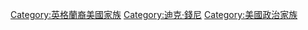 [[Category:英格蘭裔美國家族|Category:英格蘭裔美國家族]]
[[Category:迪克·錢尼|Category:迪克·錢尼]]
[[Category:美國政治家族|Category:美國政治家族]]